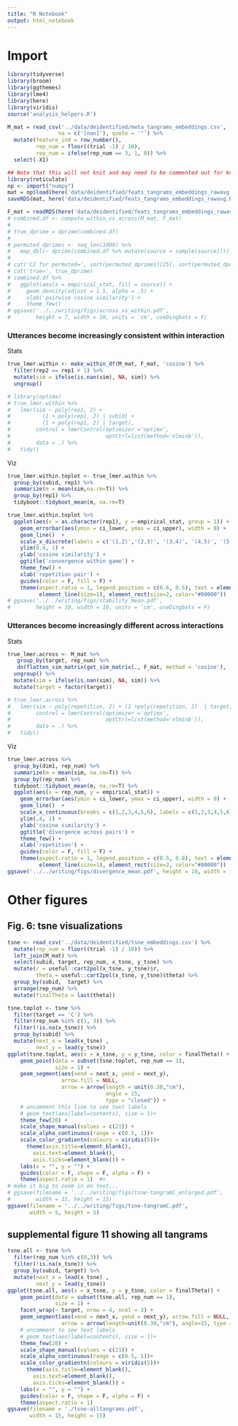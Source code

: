 ```yaml
---
title: "R Notebook"
output: html_notebook
---
```


# Import

```r
library(tidyverse)
library(broom)
library(ggthemes)
library(lme4)
library(here)
library(viridis)
source('analysis_helpers.R')
```

```r
M_mat = read_csv('../data/deidentified/meta_tangrams_embeddings.csv', 
                na = c('[nan]'), quote = '"') %>%
  mutate(feature_ind = row_number(),
         rep_num = floor((trial -1) / 10),
         rep_num = ifelse(rep_num == 3, 1, 0)) %>%
  select(-X1) 
```

```r
## Note that this will not knit and may need to be commented out for knitting
library(reticulate)
np <- import("numpy")
mat = np$load(here('data/deidentified/feats_tangrams_embeddings_rawavg.npy'))
saveRDS(mat, here('data/deidentified/feats_tangrams_embeddings_rawavg.RData'))
```

```r
F_mat = readRDS(here('data/deidentified/feats_tangrams_embeddings_rawavg.RData'))
# combined.df <- compute_within_vs_across(M_mat, F_mat)
# 
# true_dprime = dprime(combined.df)
# 
# permuted_dprimes <- seq_len(1000) %>%
#   map_dbl(~ dprime(combined.df %>% mutate(source = sample(source))))
# 
# cat('CI for permuted=', sort(permuted_dprimes)[25], sort(permuted_dprimes)[975])
# cat('true=', true_dprime)
# combined.df %>%
#   ggplot(aes(x = empirical_stat, fill = source)) +
#     geom_density(adjust = 1.5, alpha = .5) +
#     xlab('pairwise cosine similarity') +
#     theme_few()
# ggsave('../../writing/figs/across_vs_within.pdf',  
#        height = 7, width = 10, units = 'cm', useDingbats = F)
```

### Utterances become increasingly consistent within interaction

Stats 

```r
true_lmer.within <- make_within_df(M_mat, F_mat, 'cosine') %>% 
  filter(rep2 == rep1 + 1) %>% 
  mutate(sim = ifelse(is.nan(sim), NA, sim)) %>%
  ungroup()

# library(optimx)
# true_lmer.within %>%
#   lmer(sim ~ poly(rep1, 2) + 
#          (1 + poly(rep1, 2) | subid) + 
#          (1 + poly(rep1, 2) | target), 
#        control = lmerControl(optimizer ='optimx', 
#                              optCtrl=list(method='nlminb')),  
#        data = .) %>%
#   tidy()
```

Viz

```r
true_lmer.within.toplot <- true_lmer.within %>%
  group_by(subid, rep1) %>%
  summarize(m = mean(sim,na.rm=T)) %>%
  group_by(rep1) %>%
  tidyboot::tidyboot_mean(m, na.rm=T)

true_lmer.within.toplot %>%
  ggplot(aes(x = as.character(rep1), y = empirical_stat, group = 1)) +
    geom_errorbar(aes(ymin = ci_lower, ymax = ci_upper), width = 0) + 
    geom_line()  +
    scale_x_discrete(labels = c('(1,2)','(2,3)', '(3,4)', '(4,5)', '(5,6)' )) +
    ylim(0.4, 1) +
    ylab('cosine similarity') +
    ggtitle('convergence within game') +
    theme_few() +
    xlab('repetition pair') +
    guides(color = F, fill = F) +
    theme(aspect.ratio = 1, legend.position = c(0.6, 0.5), text = element_text(size=18), 
          element_line(size=1), element_rect(size=2, color="#00000"))
# ggsave('../../writing/figs/stability_mean.pdf', 
#        height = 10, width = 10, units = 'cm', useDingbats = F)
```

### Utterances become increasingly different across interactions

Stats 

```r
true_lmer.across <- M_mat %>% 
   group_by(target, rep_num) %>%  
   do(flatten_sim_matrix(get_sim_matrix(., F_mat, method = 'cosine'), .$subid)) %>% 
  ungroup() %>%
  mutate(sim = ifelse(is.nan(sim), NA, sim)) %>%
  mutate(target = factor(target))

# true_lmer.across %>%
#   lmer(sim ~ poly(repetition, 2) + (1 +poly(repetition, 2)  | target), 
#        control = lmerControl(optimizer ='optimx', 
#                              optCtrl=list(method='nlminb')),  
#        data = .) %>%
#   tidy()
```

Viz 

```r
true_lmer.across %>%
  group_by(dim1, rep_num) %>%
  summarize(m = mean(sim, na.rm=T)) %>%
  group_by(rep_num) %>%
  tidyboot::tidyboot_mean(m, na.rm=T) %>%
  ggplot(aes(x = rep_num, y = empirical_stat)) +
    geom_errorbar(aes(ymin = ci_lower, ymax = ci_upper), width = 0) +
    geom_line()  +
    scale_x_continuous(breaks = c(1,2,3,4,5,6), labels = c(1,2,3,4,5,6)) +
    ylim(.4, 1) +
    ylab('cosine similarity') +
    ggtitle('divergence across pairs') +
    theme_few() +
    xlab('repetition') +
    guides(color = F, fill = F) +
    theme(aspect.ratio = 1, legend.position = c(0.5, 0.8), text = element_text(size=18), 
          element_line(size=1), element_rect(size=2, color="#00000"))
ggsave('../../writing/figs/divergence_mean.pdf', height = 10, width = 10, units = 'cm', useDingbats = F)
```

# Other figures

## Fig. 6: tsne visualizations

```r
tsne <- read_csv('../data/deidentified/tsne_embeddings.csv') %>%
  mutate(rep_num = floor((trial -1) / 10)) %>%
  left_join(M_mat) %>%
  select(subid, target, rep_num, x_tsne, y_tsne) %>%
  mutate(r = useful::cart2pol(x_tsne, y_tsne)$r,
         theta = useful::cart2pol(x_tsne, y_tsne)$theta) %>%
  group_by(subid,  target) %>%
  arrange(rep_num) %>%
  mutate(finalTheta = last(theta)) 

tsne.toplot <- tsne %>% 
  filter(target == 'C') %>% 
  filter(rep_num %in% c(1, 3)) %>%
  filter(!is.na(x_tsne)) %>%
  group_by(subid) %>%
  mutate(next_x = lead(x_tsne) ,
         next_y = lead(y_tsne))
ggplot(tsne.toplot, aes(x = x_tsne, y = y_tsne, color = finalTheta)) +
    geom_point(data = subset(tsne.toplot, rep_num == 1),
               size = 1) +
    geom_segment(aes(xend = next_x, yend = next_y), 
                 arrow.fill = NULL, 
                 arrow = arrow(length = unit(0.30,"cm"), 
                               angle = 15, 
                               type = "closed")) +
    # uncomment this line to see text labels
    # geom_text(aes(label=contents), size = 1)+
    theme_few(20) +
    scale_shape_manual(values = c(21)) +
    scale_alpha_continuous(range = c(0.5, 1))+
    scale_color_gradientn(colours = viridis(5))+
      theme(axis.title=element_blank(),
        axis.text=element_blank(),
        axis.ticks=element_blank()) +
    labs(x = "", y = "") +
    guides(color = F, shape = F, alpha = F) +
    theme(aspect.ratio = 1)  #+
# make it big to zoom in on text... 
# ggsave(filename = '../../writing/figs/tsne-tangramC_enlarged.pdf',
#        width = 15, height = 15)
ggsave(filename = '../../writing/figs/tsne-tangramC.pdf',
       width = 5, height = 5)
```

## supplemental figure 11 showing all tangrams

```r
tsne.all <- tsne %>%
  filter(rep_num %in% c(0,3)) %>%
  filter(!is.na(x_tsne)) %>%
  group_by(subid, target) %>%
  mutate(next_x = lead(x_tsne) ,
         next_y = lead(y_tsne))
ggplot(tsne.all, aes(x = x_tsne, y = y_tsne, color = finalTheta)) +
    geom_point(data = subset(tsne.all, rep_num == 1),
               size = 1) +
    facet_wrap(~ target, nrow = 4, ncol = 3) +
    geom_segment(aes(xend = next_x, yend = next_y), arrow.fill = NULL, 
                 arrow = arrow(length=unit(0.30,"cm"), angle=15, type = "closed"), ) +
    # uncomment to see text labels
    # geom_text(aes(label=contents), size = 1)+
    theme_few(20) +
    scale_shape_manual(values = c(21)) +
    scale_alpha_continuous(range = c(0.5, 1))+
    scale_color_gradientn(colours = viridis(5))+
      theme(axis.title=element_blank(),
        axis.text=element_blank(),
        axis.ticks=element_blank()) +
    labs(x = "", y = "") +
    guides(color = F, shape = F, alpha = F) +
    theme(aspect.ratio = 1) 
ggsave(filename = './tsne-alltangrams.pdf',
       width = 15, height = 15)
```

